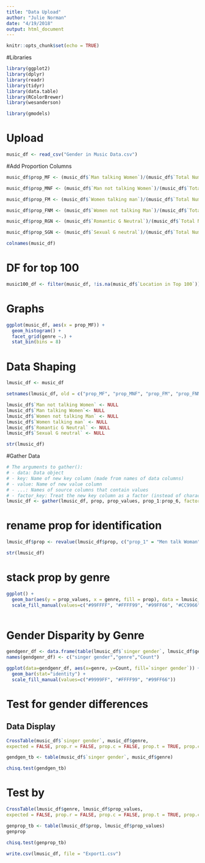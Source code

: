 ```yaml
---
title: "Data Upload"
author: "Julie Norman"
date: "4/19/2018"
output: html_document
---
```


```r
knitr::opts_chunk$set(echo = TRUE)
```

#Libraries
```r
library(ggplot2)
library(dplyr)
library(readr)
library(tidyr)
library(data.table)
library(RColorBrewer)
library(wesanderson)

library(gmodels)
```

# Upload
```r
music_df <- read_csv("Gender in Music Data.csv")

```

#Add Proportion Columns
```r
music_df$prop_MF <- (music_df$`Man talking Women`)/(music_df$`Total Number of Lines`)

music_df$prop_MNF <- (music_df$`Man not talking Women`)/(music_df$`Total Number of Lines`)

music_df$prop_FM <- (music_df$`Women talking man`)/(music_df$`Total Number of Lines`)

music_df$prop_FNM <- (music_df$`Women not talking Man`)/(music_df$`Total Number of Lines`)

music_df$prop_RGN <- (music_df$`Romantic G Neutral`)/(music_df$`Total Number of Lines`)

music_df$prop_SGN <- (music_df$`Sexual G neutral`)/(music_df$`Total Number of Lines`)

colnames(music_df)

```


# DF for top 100 
```r
music100_df <- filter(music_df, !is.na(music_df$`Location in Top 100`))

```

# Graphs 

```r
ggplot(music_df, aes(x = prop_MF)) +
  geom_histogram() +
  facet_grid(genre ~.) + 
  stat_bin(bins = 8)
```

# Data Shaping

```r
lmusic_df <- music_df

setnames(lmusic_df, old = c("prop_MF", "prop_MNF", "prop_FM", "prop_FNM", "prop_RGN", "prop_SGN"), new = c("prop_1", "prop_2", "prop_3", "prop_4", "prop_5", "prop_6"))

lmusic_df$`Man not talking Women` <- NULL
lmusic_df$`Man talking Women`<- NULL
lmusic_df$`Women not talking Man` <- NULL
lmusic_df$`Women talking man` <- NULL
lmusic_df$`Romantic G Neutral` <- NULL
lmusic_df$`Sexual G neutral` <- NULL

str(lmusic_df)
```

#Gather Data
```r
# The arguments to gather():
# - data: Data object
# - key: Name of new key column (made from names of data columns)
# - value: Name of new value column
# - ...: Names of source columns that contain values
# - factor_key: Treat the new key column as a factor (instead of character vector)
lmusic_df <- gather(lmusic_df, prop, prop_values, prop_1:prop_6, factor_key=TRUE)

```

# rename prop for identification 
```r
lmusic_df$prop <- revalue(lmusic_df$prop, c("prop_1" = "Men talk Woman", "prop_2" = "Men not talk Woman", "prop_3" = "Woman talk Men", "prop_4" = "Woman not talk Men", "prop_5" = "Romantic Gender Neutral", "prop_6" = "Sexual Gender Neutral"))

str(lmusic_df)

```




# stack prop by genre
```r

ggplot() + 
  geom_bar(aes(y = prop_values, x = genre, fill = prop), data = lmusic_df, stat="identity") +
  scale_fill_manual(values=c("#99FFFF", "#FFFF99", "#99FF66", "#CC9966", "#9999FF", "#FF9966"))
  

```

# Gender Disparity by Genre
```r
gendgenr_df <- data.frame(table(lmusic_df$`singer gender`, lmusic_df$genre))
names(gendgenr_df) <- c("singer gender","genre","Count")

ggplot(data=gendgenr_df, aes(x=genre, y=Count, fill=`singer gender`)) + 
  geom_bar(stat="identity") +
  scale_fill_manual(values=c("#9999FF", "#FFFF99", "#99FF66"))

```

# Test for gender differences

## Data Display

```r
CrossTable(music_df$`singer gender`, music_df$genre,
expected = FALSE, prop.r = FALSE, prop.c = FALSE, prop.t = TRUE, prop.chisq = FALSE, chisq = TRUE)
```

```r
gendgen_tb <- table(music_df$`singer gender`, music_df$genre)
```

```r
chisq.test(gendgen_tb)
```
# Test by 

```r
CrossTable(lmusic_df$genre, lmusic_df$prop_values,
expected = FALSE, prop.r = FALSE, prop.c = FALSE, prop.t = TRUE, prop.chisq = FALSE, chisq = TRUE)
```

```r
genprop_tb <- table(lmusic_df$prop, lmusic_df$prop_values)
genprop
```

```r
chisq.test(genprop_tb)
```

```r
write.csv(lmusic_df, file = "Export1.csv")
```


